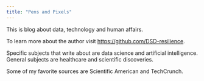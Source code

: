 ```yaml
---
title: "Pens and Pixels"
---
```


This is blog about data, technology and human affairs.

To learn more about the author visit <https://github.com/DSD-resilience>.

Specific subjects that write about are data science and artificial intelligence.  General subjects are healthcare and scientific discoveries.

Some of my favorite sources are Scientific American and TechCrunch.
